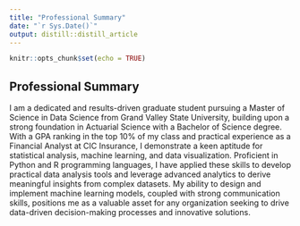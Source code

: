 ```yaml
---
title: "Professional Summary"
date: "`r Sys.Date()`"
output: distill::distill_article
---
```


```r
knitr::opts_chunk$set(echo = TRUE)
```

## Professional Summary

I am a dedicated and results-driven graduate student pursuing a Master of Science in Data Science from Grand Valley State University, building upon a strong foundation in Actuarial Science with a Bachelor of Science degree. With a GPA ranking in the top 10% of my class and practical experience as a Financial Analyst at CIC Insurance, I demonstrate a keen aptitude for statistical analysis, machine learning, and data visualization. Proficient in Python and R programming languages, I have applied these skills to develop practical data analysis tools and leverage advanced analytics to derive meaningful insights from complex datasets. My ability to design and implement machine learning models, coupled with strong communication skills, positions me as a valuable asset for any organization seeking to drive data-driven decision-making processes and innovative solutions.